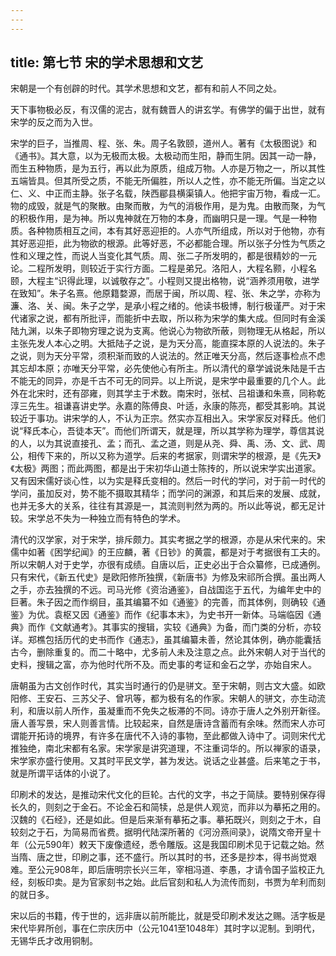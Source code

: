 ```yaml
---
---
---
```

title: 第七节 宋的学术思想和文艺
---




宋朝是一个有创辟的时代。其学术思想和文艺，都有和前人不同之处。

天下事物极必反，有汉儒的泥古，就有魏晋人的讲玄学。有佛学的偏于出世，就有宋学的反之而为入世。

宋学的巨子，当推周、程、张、朱。周子名敦颐，道州人。著有《太极图说》和《通书》。其大意，以为无极而太极。太极动而生阳，静而生阴。因其一动一静，而生五种物质，是为五行，再以此为原质，组成万物。人亦是万物之一，所以其性五端皆具。但其所受之质，不能无所偏胜，所以人之性，亦不能无所偏。当定之以仁、义、中正而主静。张子名载，陕西郿县横渠镇人。他把宇宙万物，看成一汇。物的成毁，就是气的聚散。由聚而散，为气的消极作用，是为鬼。由散而聚，为气的积极作用，是为神。所以鬼神就在万物的本身，而幽明只是一理。气是一种物质。各种物质相互之间，本有其好恶迎拒的。人亦气所组成，所以对于他物，亦有其好恶迎拒，此为物欲的根源。此等好恶，不必都能合理。所以张子分性为气质之性和义理之性，而说人当变化其气质。周、张二子所发明的，都是很精妙的一元论。二程所发明，则较近于实行方面。二程是弟兄。洛阳人，大程名颢，小程名颐，大程主“识得此理，以诚敬存之”。小程则又提出格物，说“涵养须用敬，进学在致知”。朱子名熹。他原籍婺源，而居于闽，所以周、程、张、朱之学，亦称为濂、洛、关、闽。朱子之学，是承小程之绪的。他读书极博，制行极谨严。对于宋代诸家之说，都有所批评，而能折中去取，所以称为宋学的集大成。但同时有金溪陆九渊，以朱子即物穷理之说为支离。他说心为物欲所蔽，则物理无从格起，所以主张先发人本心之明。大抵陆子之说，是为天分高，能直探本原的人说法的。朱子之说，则为天分平常，须积渐而致的人说法的。然正唯天分高，然后逐事检点不虑其忘却本原；亦唯天分平常，必先使他心有所主。所以清代的章学诚说朱陆是千古不能无的同异，亦是千古不可无的同异。以上所说，是宋学中最重要的几个人。此外在北宋时，还有邵雍，则其学主于术数。南宋时，张栻、吕祖谦和朱熹，同称乾淳三先生。祖谦喜讲史学。永嘉的陈傅良、叶适，永康的陈亮，都受其影响。其说较近于事功。讲宋学的人，不认为正宗。然实亦互相出入。宋学家反对释氏。他们说“释氏本心，吾徒本天”。而他们所谓天，就是理，所以其学称为理学，尊信其说的人，以为其说直接孔、孟；而孔、孟之道，则是从尧、舜、禹、汤、文、武、周公，相传下来的，所以又称为道学。后来的考据家，则谓宋学的根源，是《先天》《太极》两图；而此两图，都是出于宋初华山道士陈抟的，所以说宋学实出道家。又有因宋儒好谈心性，以为实是释氏变相的。然后一时代的学问，对于前一时代的学问，虽加反对，势不能不摄取其精华；而学问的渊源，和其后来的发展、成就，也并无多大的关系，往往有其源是一，其流则判然为两的。所以此等说，都无足计较。宋学总不失为一种独立而有特色的学术。

清代的汉学家，对于宋学，排斥颇力。其实考据之学的根源，亦是从宋代来的。宋儒中如著《困学纪闻》的王应麟，著《日钞》的黄震，都是对于考据很有工夫的。所以宋朝人对于史学，亦很有成绩。自唐以后，正史必出于合众纂修，已成通例。只有宋代，《新五代史》是欧阳修所独撰，《新唐书》为修及宋祁所合撰。虽出两人之手，亦去独撰的不远。司马光修《资治通鉴》，自战国迄于五代，为编年史中的巨著。朱子因之而作纲目，虽其编纂不如《通鉴》的完善，而其体例，则确较《通鉴》为优。袁枢又因《通鉴》而作《纪事本末》，为史书开一新体。马端临因《通典》而作《文献通考》。其事实的搜辑，实较《通典》为备，而门类的分析，亦较详。郑樵包括历代的史书而作《通志》，虽其编纂未善，然论其体例，确亦能囊括古今，删除重复的。而二十略中，尤多前人未及注意之点。此外宋朝人对于当代的史料，搜辑之富，亦为他时代所不及。而史事的考证和金石之学，亦始自宋人。

唐朝虽为古文创作时代，其实当时通行的仍是骈文。至于宋朝，则古文大盛。如欧阳修、王安石、三苏父子、曾巩等，都为极有名的作家。宋朝人的骈文，亦生动流利，和唐以前人所作，虽凝重而不免失之板滞的不同。诗亦于唐人之外别开新径。唐人善写景，宋人则善言情。比较起来，自然是唐诗含蓄而有余味。然而宋人亦可谓能开拓诗的境界，有许多在唐代不入诗的事物，至此都做入诗中了。词则宋代尤推独绝，南北宋都有名家。宋学家是讲究道理，不注重词华的。所以禅家的语录，宋学家亦盛行使用。又其时平民文学，甚为发达。说话之业甚盛。后来笔之于书，就是所谓平话体的小说了。

印刷术的发达，是推动宋代文化的巨轮。古代的文字，书之于简牍。要特别保存得长久的，则刻之于金石。不论金石和简犊，总是供人观览，而非以为摹拓之用的。汉魏的《石经》，还是如此。但是后来渐有摹拓之事。摹拓既兴，则刻之于木，自较刻之于石，为简易而省费。据明代陆深所著的《河汾燕间录》，说隋文帝开皇十年（公元590年）敕天下废像遗经，悉令雕版。这是我国印刷术见于记载之始。然当隋、唐之世，印刷之事，还不盛行。所以其时的书，还多是抄本，得书尚觉艰难。至公元908年，即后唐明宗长兴三年，宰相冯道、李愚，才请令国子监校正九经，刻板印卖。是为官家刻书之始。此后官刻和私人为流传而刻，书贾为牟利而刻的就日多。

宋以后的书籍，传于世的，远非唐以前所能比，就是受印刷术发达之赐。活字板是宋代毕昇所创，事在仁宗庆历中（公元1041至1048年）其时字以泥制。到明代，无锡华氏才改用铜制。
